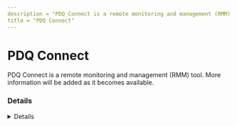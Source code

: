 ```yaml
---
description = "PDQ Connect is a remote monitoring and management (RMM) tool. More information will be added as it becomes available."
title = "PDQ Connect"
---
```




# PDQ Connect

PDQ Connect is a remote monitoring and management (RMM) tool. More information will be added as it becomes available.

### Details
<Details author={""}
         category={""}
         created={""}
         website={""}
         lastModified={"2-26-2024"}
         privileges={""}
         free={ false }
         verification={ false }
/>

#### Installation Paths
<Card code={ ["pdq-connect*.exe", "PDQConnectUpdater-*.msi"] }/>





### Forensic Artifacts

#### Disk Artifacts
<EuiSpacer size="xl"/>
<DiskArtifacts data={ [{"File": "C:\\ProgramData\\PDQ\\PDQConnectAgent\\PDQConnectAgent.db-journal", "Description": "Journal file that is part of the database system used by the PDQ Connect Agent to manage and store data related to its operations", "OS": "Windows"}] }/>



#### Network Artifacts
<EuiSpacer size="xl"/>
<NetworkArtifactsTable data={ [{"Description": "Known remote domains", "Domains": ["app.pdq.com", "cfcdn.pdq.com", "pdqinstallers.*.r2.cloudflarestorage.com"], "Ports": []}] }/>




### Detections
- Detects potential network activity of PDQ Connect RMM tool
  - [Sigma Rule](https://github.com/magicsword-io/LOLRMM/blob/main/detections/sigma/pdq_connect_network_sigma.yml)
- Detects potential processes activity of PDQ Connect RMM tool
  - [Sigma Rule](https://github.com/magicsword-io/LOLRMM/blob/main/detections/sigma/pdq_connect_processes_sigma.yml)

### References
- [https://connect.pdq.com/hc/en-us/articles/12489014928667-Collect-PDQ-Connect-Event-Logs](https://connect.pdq.com/hc/en-us/articles/12489014928667-Collect-PDQ-Connect-Event-Logs)
- [https://connect.pdq.com/hc/en-us/articles/19197321496219-PDQ-Connect-Output-Logs](https://connect.pdq.com/hc/en-us/articles/19197321496219-PDQ-Connect-Output-Logs)
- [https://connect.pdq.com/hc/en-us/articles/9518992071707-Network-Requirements](https://connect.pdq.com/hc/en-us/articles/9518992071707-Network-Requirements)

